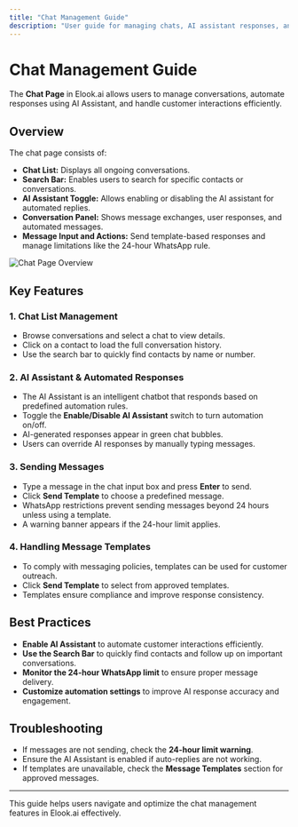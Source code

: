 ```yaml
---
title: "Chat Management Guide"
description: "User guide for managing chats, AI assistant responses, and automation settings in the Elook.ai platform."
---
```



# Chat Management Guide

The **Chat Page** in Elook.ai allows users to manage conversations, automate responses using AI Assistant, and handle customer interactions efficiently.

## Overview

The chat page consists of:
- **Chat List:** Displays all ongoing conversations.
- **Search Bar:** Enables users to search for specific contacts or conversations.
- **AI Assistant Toggle:** Allows enabling or disabling the AI assistant for automated replies.
- **Conversation Panel:** Shows message exchanges, user responses, and automated messages.
- **Message Input and Actions:** Send template-based responses and manage limitations like the 24-hour WhatsApp rule.

<Image src="/chat-page.png" alt="Chat Page Overview" width={1200} height={600} />

## Key Features

### 1. **Chat List Management**
- Browse conversations and select a chat to view details.
- Click on a contact to load the full conversation history.
- Use the search bar to quickly find contacts by name or number.

### 2. **AI Assistant & Automated Responses**
- The AI Assistant is an intelligent chatbot that responds based on predefined automation rules.
- Toggle the **Enable/Disable AI Assistant** switch to turn automation on/off.
- AI-generated responses appear in green chat bubbles.
- Users can override AI responses by manually typing messages.

### 3. **Sending Messages**
- Type a message in the chat input box and press **Enter** to send.
- Click **Send Template** to choose a predefined message.
- WhatsApp restrictions prevent sending messages beyond 24 hours unless using a template.
- A warning banner appears if the 24-hour limit applies.

### 4. **Handling Message Templates**
- To comply with messaging policies, templates can be used for customer outreach.
- Click **Send Template** to select from approved templates.
- Templates ensure compliance and improve response consistency.

## Best Practices
- **Enable AI Assistant** to automate customer interactions efficiently.
- **Use the Search Bar** to quickly find contacts and follow up on important conversations.
- **Monitor the 24-hour WhatsApp limit** to ensure proper message delivery.
- **Customize automation settings** to improve AI response accuracy and engagement.

## Troubleshooting
- If messages are not sending, check the **24-hour limit warning**.
- Ensure the AI Assistant is enabled if auto-replies are not working.
- If templates are unavailable, check the **Message Templates** section for approved messages.

---
This guide helps users navigate and optimize the chat management features in Elook.ai effectively.
